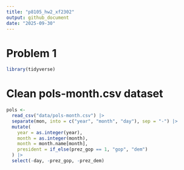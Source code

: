 ```yaml
---
title: "p8105_hw2_xf2302"
output: github_document
date: "2025-09-30"
---
```

# Problem 1
```r
library(tidyverse)
```
# Clean pols-month.csv dataset
```r
pols <- 
  read_csv("data/pols-month.csv") |> 
  separate(mon, into = c("year", "month", "day"), sep = "-") |> 
  mutate(
    year = as.integer(year),
    month = as.integer(month),
    month = month.name[month],
    president = if_else(prez_gop == 1, "gop", "dem")
  ) |> 
  select(-day, -prez_gop, -prez_dem)
```